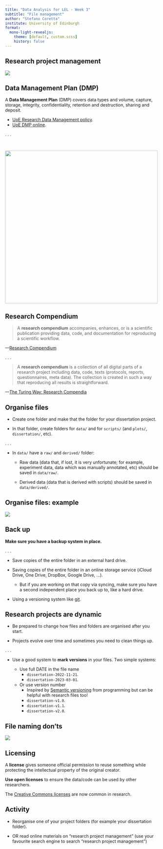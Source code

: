 ```yaml
---
title: "Data Analysis for LEL - Week 3"
subtitle: "File management"
author: "Stefano Coretta"
institute: University of Edinburgh
format:
  mono-light-revealjs:
    theme: [default, custom.scss]
    history: false
---
```


## Research project management

![](/img/project-management.png){fig-align="center"}

## Data Management Plan (DMP)

::: {.bg-washed-blue .b--dark-blue .ba .bw2 .br3 .shadow-5 .ph4 .mt2}
A **Data Management Plan** (DMP) covers data types and volume, capture, storage, integrity, confidentiality, retention and destruction, sharing and deposit.

-   [UoE Research Data Management policy](https://www.ed.ac.uk/information-services/about/policies-and-regulations/research-data-policy).
-   [UoE DMP online](https://dmponline.ed.ac.uk).
:::

. . .

<br>

![](/img/dmp-example.png){fig-align="center" width="500"}

## Research Compendium

> A **research compendium** accompanies, enhances, or is a scientific publication providing data, code, and documentation for reproducing a scientific workflow.

---[Research Compendium](https://research-compendium.science)

. . .

> A **research compendium** is a collection of all digital parts of a research project including data, code, texts (protocols, reports, questionnaires, meta data). The collection is created in such a way that reproducing all results is straightforward.

---[The Turing Way: Research Compendia](https://the-turing-way.netlify.app/reproducible-research/compendia.html)

## Organise files

::: {.bg-washed-blue .b--dark-blue .ba .bw2 .br3 .shadow-5 .ph4 .mt2}
-   Create one folder and make that the folder for your dissertation project.

-   In that folder, create folders for `data/` and for `scripts/` (and `plots/`, `dissertation/`, etc).
:::

. . .

::: {.bg-washed-green .b--dark-green .ba .bw2 .br3 .shadow-5 .ph4 .mt2}
-   In `data/` have a `raw/` and `derived/` folder:

    -   Raw data (data that, if lost, it is very unfortunate; for example, experiment data, data which was manually annotated, etc) should be saved in `data/raw/`.

    -   Derived data (data that is derived with scripts) should be saved in `data/derived/`.
:::

## Organise files: example

![](/img/organise-files.png){fig-align="center"}

## Back up

::: {.bg-washed-red .b--dark-red .ba .bw2 .br3 .shadow-5 .ph4 .mt2}
**Make sure you have a backup system in place.**
:::

. . .

::: {.bg-washed-blue .b--dark-blue .ba .bw2 .br3 .shadow-5 .ph4 .mt2}
-   Save copies of the entire folder in an external hard drive.

-   Saving copies of the entire folder in an online storage service (iCloud Drive, One Drive, DropBox, Google Drive, ...).

    -   But if you are working on that copy via syncing, make sure you have a second independent place you back up to, like a hard drive.

-   Using a versioning system like [git](https://www.atlassian.com/git).
:::

## Research projects are dynamic

::: {.bg-washed-blue .b--dark-blue .ba .bw2 .br3 .shadow-5 .ph4 .mt2}
-   Be prepared to change how files and folders are organised after you start.

-   Projects evolve over time and sometimes you need to clean things up.
:::

. . .

::: {.bg-washed-green .b--dark-green .ba .bw2 .br3 .shadow-5 .ph4 .mt2}
-   Use a good system to **mark versions** in your files. Two simple systems:

    -   Use full DATE in the file name
        -   `dissertation-2022-11-21`.
        -   `dissertation-2023-03-01`.
    -   Or use version number
        -   Inspired by [Semantic versioning](https://www.geeksforgeeks.org/introduction-semantic-versioning/) from programming but can be helpful with research files too!
        -   `dissertation-v1.0`.
        -   `dissertation-v1.1`.
        -   `dissertation-v2.0`.
:::

## File naming don'ts

![](/img/folder-4.png){fig-align="center"}

## Licensing

::: {.bg-washed-blue .b--dark-blue .ba .bw2 .br3 .shadow-5 .ph4 .mt2}
A **license** gives someone official permission to reuse something while protecting the intellectual property of the original creator.
:::

::: {.bg-washed-green .b--dark-green .ba .bw2 .br3 .shadow-5 .ph4 .mt2}
**Use open licenses** to ensure the data/code can be used by other researchers.

The [Creative Commons licenses](https://creativecommons.org/share-your-work/) are now common in research.
:::

## Activity {background-color="var(--inverse)"}

-   Reorganise one of your project folders (for example your dissertation folder).

-   OR read online materials on "research project management" (use your favourite search engine to search "research project management")

